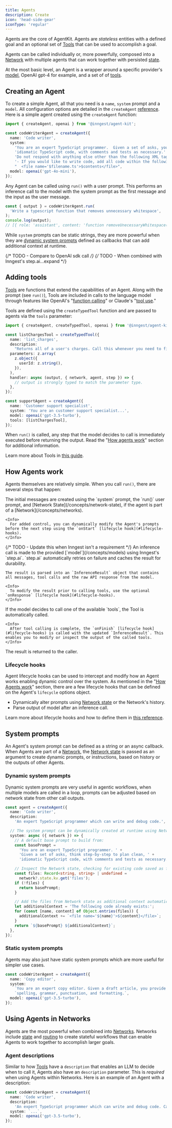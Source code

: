 ```yaml
---
title: Agents
description: Create
icon: 'head-side-gear'
iconType: 'regular'
---
```


Agents are the core of AgentKit. Agents are _stateless_ entities with a defined goal and an optional set of [Tools](/concepts/tools) that can be used to accomplish a goal.

Agents can be called individually or, more powerfully, composed into a [Network](/concepts/networks) with multiple agents that can work together with persisted [state](/concepts/network-state).

At the most basic level, an Agent is a wrapper around a specific provider's [model](/concepts/models), OpenAI gpt-4 for example, and a set of of [tools](/concepts/tools).

## Creating an Agent

To create a simple Agent, all that you need is a `name`, `system` prompt and a `model`. All configuration options are detailed in the `createAgent` [reference](/reference/agent). Here is a simple agent created using the `createAgent` function:

```ts
import { createAgent, openai } from '@inngest/agent-kit';

const codeWriterAgent = createAgent({
  name: 'Code writer',
  system:
    'You are an expert TypeScript programmer.  Given a set of asks, you think step-by-step to plan clean, ' +
    'idiomatic TypeScript code, with comments and tests as necessary.' +
    'Do not respond with anything else other than the following XML tags:' +
    '- If you would like to write code, add all code within the following tags (replace $filename and $contents appropriately):' +
    "  <file name='$filename.ts'>$contents</file>",
  model: openai('gpt-4o-mini'),
});
```

Any Agent can be called using `run()` with a user prompt. This performs an inference call to the model with the system prompt as the first message and the input as the user message.

```ts
const { output } = codeWriterAgent.run(
  'Write a typescript function that removes unnecessary whitespace',
);
console.log(output);
// [{ role: 'assistant', content: 'function removeUnecessaryWhitespace(...' }]
```

While `system` prompts can be static strings, they are more powerful when they are [dynamic system prompts](#dynamic-system-prompts) defined as callbacks that can add additional context at runtime.

{/* TODO - Compare to OpenAI sdk call */}
{/* TODO - When combined with Inngest's step.ai...expand */}

## Adding tools

[Tools](/concepts/tools) are functions that extend the capabilities of an Agent. Along with the prompt (see `run()`), Tools are included in calls to the language model through features like OpenAI's "[function calling](https://platform.openai.com/docs/guides/function-calling)" or Claude's "[tool use](https://docs.anthropic.com/en/docs/build-with-claude/tool-use)."

Tools are defined using the `createTypedTool` function and are passed to agents via the `tools` parameter:

```ts
import { createAgent, createTypedTool, openai } from '@inngest/agent-kit';

const listChargesTool = createTypedTool({
  name: 'list_charges',
  description:
    "Returns all of a user's charges. Call this whenever you need to find one or more charges between a date range.",
  parameters: z.array(
    z.object({
      userId: z.string(),
    }),
  ),
  handler: async (output, { network, agent, step }) => {
    // output is strongly typed to match the parameter type.
  },
});

const supportAgent = createAgent({
  name: 'Customer support specialist',
  system: 'You are an customer support specialist...',
  model: openai('gpt-3.5-turbo'),
  tools: [listChargesTool],
});
```

When `run()` is called, any step that the model decides to call is immediately executed before returning the output. Read the "[How agents work](#how-agents-work)" section for additional information.

Learn more about Tools in [this guide](/concepts/tools).

## How Agents work

Agents themselves are relatively simple. When you call `run()`, there are several steps that happen:

<Steps>
  <Step title="Preparing the prompts">
    The initial messages are created using the `system` prompt, the `run()` user
    prompt, and [Network State](/concepts/network-state), if the agent is part
    of a [Network](/concepts/networks).

    <Info>
      For added control, you can dynamically modify the Agent's prompts before the next step using the `onStart` [lifecycle hook](#lifecycle-hooks).
    </Info>

  </Step>
  <Step title="Inference call">
    {/* TODO - Update this when Inngest isn't a requirement */}
    An inference call is made to the provided [`model`](/concepts/models) using Inngest's `step.ai`. `step.ai` automatically retries on failure and caches the result for durability.

    The result is parsed into an `InferenceResult` object that contains all messages, tool calls and the raw API response from the model.

    <Info>
      To modify the result prior to calling tools, use the optional `onResponse` [lifecycle hook](#lifecycle-hooks).
    </Info>

  </Step>
  <Step title="Tool calling">
    If the model decides to call one of the available `tools`, the Tool is automatically called.

    <Info>
      After tool calling is complete, the `onFinish` [lifecycle hook](#lifecycle-hooks) is called with the updated `InferenceResult`. This enables you to modify or inspect the output of the called tools.
    </Info>

  </Step>
  <Step title="Complete">
    The result is returned to the caller.
  </Step>
</Steps>

### Lifecycle hooks

Agent lifecycle hooks can be used to intercept and modify how an Agent works enabling dynamic control over the system. As mentioned in the "[How Agents work](#how-agents-work)" section, there are a few lifecycle hooks that can be defined on the Agent's `lifecycle` options object.

- Dynamically alter prompts using [Network state](/concepts/network-state) or the Network's history.
- Parse output of model after an inference call.

Learn more about lifecycle hooks and how to define them in [this reference](/reference/create-agent#lifecycle).

## System prompts

An Agent's system prompt can be defined as a string or an async callback. When Agents are part of a [Network](/concepts/networks), the [Network state](/concepts/network-state) is passed as an argument to create dynamic prompts, or instructions, based on history or the outputs of other Agents.

### Dynamic system prompts

Dynamic system prompts are very useful in agentic workflows, when multiple models are called in a loop, prompts can be adjusted based on network state from other call outputs.

```ts Dynamic system prompt
const agent = createAgent({
  name: 'Code writer',
  description:
    'An expert TypeScript programmer which can write and debug code.',

  // The system prompt can be dynamically created at runtime using Network state:
  system: async ({ network }) => {
    // A default base prompt to build from:
    const basePrompt =
      'You are an expert TypeScript programmer. ' +
      'Given a set of asks, think step-by-step to plan clean, ' +
      'idiomatic TypeScript code, with comments and tests as necessary.';

    // Inspect the Network state, checking for existing code saved as files:
    const files: Record<string, string> | undefined =
      network?.state.kv.get('files');
    if (!files) {
      return basePrompt;
    }

    // Add the files from Network state as additional context automatically
    let additionalContext = 'The following code already exists:';
    for (const [name, content] of Object.entries(files)) {
      additionalContext += `<file name='${name}'>${content}</file>`;
    }
    return `${basePrompt} ${additionalContext}`;
  },
});
```

### Static system prompts

Agents may also just have static system prompts which are more useful for simpler use cases.

```ts
const codeWriterAgent = createAgent({
  name: 'Copy editor',
  system:
    `You are an expert copy editor. Given a draft article, you provide actionable improvements for ` +
    `spelling, grammar, punctuation, and formatting.`,
  model: openai('gpt-3.5-turbo'),
});
```

## Using Agents in Networks

Agents are the most powerful when combined into [Networks](/concepts/networks). Networks include [state](/concepts/network-state) and [routing](/concepts/routing) to create stateful workflows that can enable Agents to work together to accomplish larger goals.

### Agent descriptions

Similar to how [Tools](/concepts/tools) have a `description` that enables an LLM to decide when to call it, Agents also have an `description` parameter. This is _required_ when using Agents within Networks. Here is an example of an Agent with a description:

```ts
const codeWriterAgent = createAgent({
  name: 'Code writer',
  description:
    'An expert TypeScript programmer which can write and debug code. Call this when custom code is required to complete a task.',
  system: `...`,
  model: openai('gpt-3.5-turbo'),
});
```
